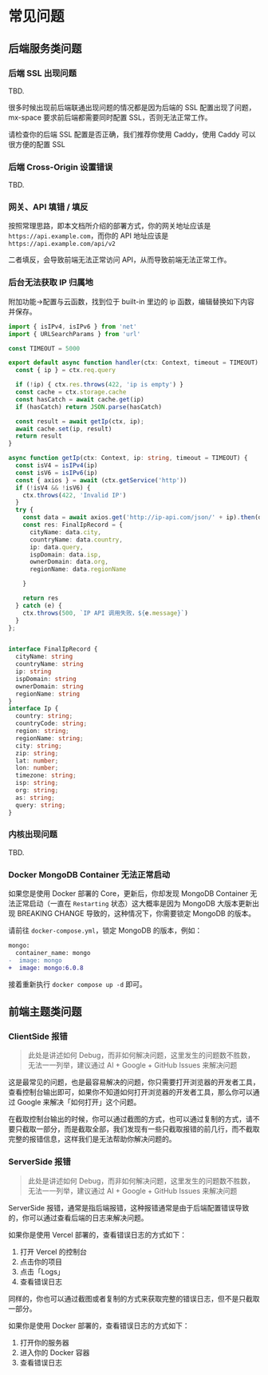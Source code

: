 # 常见问题

## 后端服务类问题

### 后端 SSL 出现问题

TBD.

很多时候出现前后端联通出现问题的情况都是因为后端的 SSL 配置出现了问题，mx-space 要求前后端都需要同时配置 SSL，否则无法正常工作。

请检查你的后端 SSL 配置是否正确，我们推荐你使用 Caddy，使用 Caddy 可以很方便的配置 SSL

### 后端 Cross-Origin 设置错误

TBD.

### 网关、API 填错 / 填反

按照常理思路，即本文档所介绍的部署方式，你的网关地址应该是 `https://api.example.com`，而你的 API 地址应该是 `https://api.example.com/api/v2`

二者填反，会导致前端无法正常访问 API，从而导致前端无法正常工作。

### 后台无法获取 IP 归属地

附加功能->配置与云函数，找到位于 built-in 里边的 ip 函数，编辑替换如下内容并保存。

```ts
import { isIPv4, isIPv6 } from 'net'
import { URLSearchParams } from 'url'

const TIMEOUT = 5000

export default async function handler(ctx: Context, timeout = TIMEOUT) {
  const { ip } = ctx.req.query

  if (!ip) { ctx.res.throws(422, 'ip is empty') }
  const cache = ctx.storage.cache
  const hasCatch = await cache.get(ip)
  if (hasCatch) return JSON.parse(hasCatch)

  const result = await getIp(ctx, ip);
  await cache.set(ip, result)
  return result
}

async function getIp(ctx: Context, ip: string, timeout = TIMEOUT) {
  const isV4 = isIPv4(ip)
  const isV6 = isIPv6(ip)
  const { axios } = await (ctx.getService('http'))
  if (!isV4 && !isV6) {
    ctx.throws(422, 'Invalid IP')
  }
  try {
    const data = await axios.get('http://ip-api.com/json/' + ip).then(data => data.data) as Ip
    const res: FinalIpRecord = {
      cityName: data.city,
      countryName: data.country,
      ip: data.query,
      ispDomain: data.isp,
      ownerDomain: data.org,
      regionName: data.regionName

    }

    return res
  } catch (e) {
    ctx.throws(500, `IP API 调用失败，${e.message}`)
  }
};


interface FinalIpRecord {
  cityName: string
  countryName: string
  ip: string
  ispDomain: string
  ownerDomain: string
  regionName: string
}
interface Ip {
  country: string;
  countryCode: string;
  region: string;
  regionName: string;
  city: string;
  zip: string;
  lat: number;
  lon: number;
  timezone: string;
  isp: string;
  org: string;
  as: string;
  query: string;
}
```

### 内核出现问题

TBD.

### Docker MongoDB Container 无法正常启动

如果您是使用 Docker 部署的 Core，更新后，你却发现 MongoDB Container 无法正常启动（一直在 `Restarting` 状态）这大概率是因为 MongoDB 大版本更新出现 BREAKING CHANGE 导致的，这种情况下，你需要锁定 MongoDB 的版本。

请前往 `docker-compose.yml`，锁定 MongoDB 的版本，例如：

```diff
mongo:
  container_name: mongo
-  image: mongo
+  image: mongo:6.0.8
```

接着重新执行 `docker compose up -d` 即可。

## 前端主题类问题

### ClientSide 报错

> 此处是讲述如何 Debug，而非如何解决问题，这里发生的问题数不胜数，无法一一列举，建议通过 AI + Google + GitHub Issues 来解决问题

这是最常见的问题，也是最容易解决的问题，你只需要打开浏览器的开发者工具，查看控制台输出即可，如果你不知道如何打开浏览器的开发者工具，那么你可以通过 Google 来解决「如何打开」这个问题。

在截取控制台输出的时候，你可以通过截图的方式，也可以通过复制的方式，请不要只截取一部分，而是截取全部，我们发现有一些只截取报错的前几行，而不截取完整的报错信息，这样我们是无法帮助你解决问题的。

### ServerSide 报错

> 此处是讲述如何 Debug，而非如何解决问题，这里发生的问题数不胜数，无法一一列举，建议通过 AI + Google + GitHub Issues 来解决问题

ServerSide 报错，通常是指后端报错，这种报错通常是由于后端配置错误导致的，你可以通过查看后端的日志来解决问题。

如果你是使用 Vercel 部署的，查看错误日志的方式如下：

1. 打开 Vercel 的控制台
2. 点击你的项目
3. 点击「Logs」
4. 查看错误日志

同样的，你也可以通过截图或者复制的方式来获取完整的错误日志，但不是只截取一部分。

如果你是使用 Docker 部署的，查看错误日志的方式如下：

1. 打开你的服务器
2. 进入你的 Docker 容器
3. 查看错误日志
